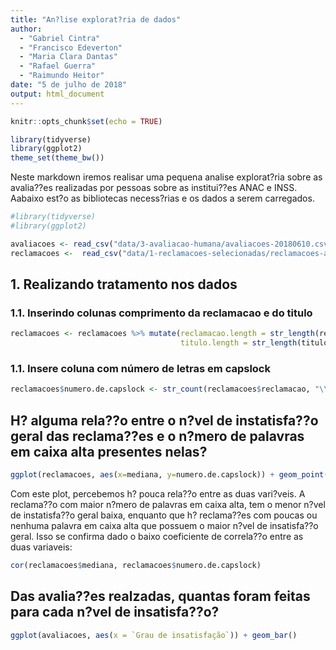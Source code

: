 ```yaml
---
title: "An?lise explorat?ria de dados"
author:
  - "Gabriel Cintra"
  - "Francisco Edeverton"
  - "Maria Clara Dantas"
  - "Rafael Guerra"
  - "Raimundo Heitor"
date: "5 de julho de 2018"
output: html_document
---
```


```r
knitr::opts_chunk$set(echo = TRUE)

library(tidyverse)
library(ggplot2)
theme_set(theme_bw())
```

Neste markdown iremos realisar uma pequena analise explorat?ria sobre as avalia??es realizadas por pessoas sobre as institui??es ANAC e INSS. Aabaixo est?o as bibliotecas necess?rias e os dados a serem carregados.

```r
#library(tidyverse)
#library(ggplot2)
```

```r
avaliacoes <- read_csv("data/3-avaliacao-humana/avaliacoes-20180610.csv")
reclamacoes <-  read_csv("data/1-reclamacoes-selecionadas/reclamacoes-avaliadas.csv")
```

## 1. Realizando tratamento nos dados
### 1.1. Inserindo colunas comprimento da reclamacao e do titulo
```r
reclamacoes <- reclamacoes %>% mutate(reclamacao.length = str_length(reclamacao),
                                      titulo.length = str_length(titulo))
```

### 1.1. Insere coluna com número de letras em capslock
```r
reclamacoes$numero.de.capslock <- str_count(reclamacoes$reclamacao, "\\b[A-Z]{2,}\\b")
```

## H? alguma rela??o entre o n?vel de instatisfa??o geral das reclama??es e o n?mero de palavras em caixa alta presentes nelas?
```r
ggplot(reclamacoes, aes(x=mediana, y=numero.de.capslock)) + geom_point()
```

Com este plot, percebemos h? pouca rela??o entre as duas vari?veis. A reclama??o com maior n?mero de palavras em caixa alta, tem o menor n?vel de instatisfa??o geral baixa, enquanto que h? reclama??es com poucas ou nenhuma palavra em caixa alta que possuem o maior n?vel de insatisfa??o geral. Isso se confirma dado o baixo coeficiente de correla??o entre as duas variaveis:

```r
cor(reclamacoes$mediana, reclamacoes$numero.de.capslock)
```


## Das avalia??es realzadas, quantas foram feitas para cada n?vel de insatisfa??o?

```r
ggplot(avaliacoes, aes(x = `Grau de insatisfação`)) + geom_bar()
```

